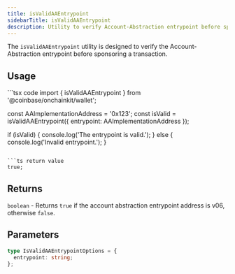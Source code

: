 ```yaml
---
title: isValidAAEntrypoint
sidebarTitle: isValidAAEntrypoint
description: Utility to verify Account-Abstraction entrypoint before sponsoring transactions
---
```


The `isValidAAEntrypoint` utility is designed to verify the Account-Abstraction entrypoint before sponsoring a transaction.

## Usage

<CodeGroup>
```tsx code
import { isValidAAEntrypoint } from '@coinbase/onchainkit/wallet';

const AAImplementationAddress = '0x123';
const isValid = isValidAAEntrypoint({ entrypoint: AAImplementationAddress });

if (isValid) {
console.log('The entrypoint is valid.');
} else {
console.log('Invalid entrypoint.');
}

````

```ts return value
true;
````

</CodeGroup>

## Returns

`boolean` - Returns `true` if the account abstraction entrypoint address is v06, otherwise `false`.

## Parameters

```typescript
type IsValidAAEntrypointOptions = {
  entrypoint: string;
};
```
